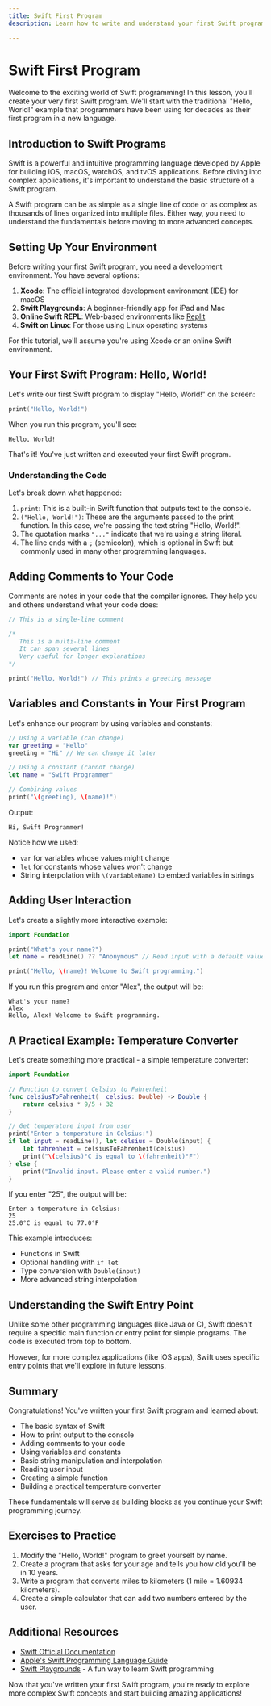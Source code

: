 ```yaml
---
title: Swift First Program
description: Learn how to write and understand your first Swift program, covering the basics of Swift syntax, comments, and print statements.

---
```


# Swift First Program

Welcome to the exciting world of Swift programming! In this lesson, you'll create your very first Swift program. We'll start with the traditional "Hello, World!" example that programmers have been using for decades as their first program in a new language.

## Introduction to Swift Programs

Swift is a powerful and intuitive programming language developed by Apple for building iOS, macOS, watchOS, and tvOS applications. Before diving into complex applications, it's important to understand the basic structure of a Swift program.

A Swift program can be as simple as a single line of code or as complex as thousands of lines organized into multiple files. Either way, you need to understand the fundamentals before moving to more advanced concepts.

## Setting Up Your Environment

Before writing your first Swift program, you need a development environment. You have several options:

1. **Xcode**: The official integrated development environment (IDE) for macOS
2. **Swift Playgrounds**: A beginner-friendly app for iPad and Mac
3. **Online Swift REPL**: Web-based environments like [Replit](https://replit.com/languages/swift)
4. **Swift on Linux**: For those using Linux operating systems

For this tutorial, we'll assume you're using Xcode or an online Swift environment.

## Your First Swift Program: Hello, World!

Let's write our first Swift program to display "Hello, World!" on the screen:

```swift
print("Hello, World!")
```

When you run this program, you'll see:

```
Hello, World!
```

That's it! You've just written and executed your first Swift program.

### Understanding the Code

Let's break down what happened:

1. `print`: This is a built-in Swift function that outputs text to the console.
2. `("Hello, World!")`: These are the arguments passed to the print function. In this case, we're passing the text string "Hello, World!".
3. The quotation marks `"..."` indicate that we're using a string literal.
4. The line ends with a `;` (semicolon), which is optional in Swift but commonly used in many other programming languages.

## Adding Comments to Your Code

Comments are notes in your code that the compiler ignores. They help you and others understand what your code does:

```swift
// This is a single-line comment

/*
   This is a multi-line comment
   It can span several lines
   Very useful for longer explanations
*/

print("Hello, World!") // This prints a greeting message
```

## Variables and Constants in Your First Program

Let's enhance our program by using variables and constants:

```swift
// Using a variable (can change)
var greeting = "Hello"
greeting = "Hi" // We can change it later

// Using a constant (cannot change)
let name = "Swift Programmer"

// Combining values
print("\(greeting), \(name)!")
```

Output:

```
Hi, Swift Programmer!
```

Notice how we used:
- `var` for variables whose values might change
- `let` for constants whose values won't change
- String interpolation with `\(variableName)` to embed variables in strings

## Adding User Interaction

Let's create a slightly more interactive example:

```swift
import Foundation

print("What's your name?")
let name = readLine() ?? "Anonymous" // Read input with a default value

print("Hello, \(name)! Welcome to Swift programming.")
```

If you run this program and enter "Alex", the output will be:

```
What's your name?
Alex
Hello, Alex! Welcome to Swift programming.
```

## A Practical Example: Temperature Converter

Let's create something more practical - a simple temperature converter:

```swift
import Foundation

// Function to convert Celsius to Fahrenheit
func celsiusToFahrenheit(_ celsius: Double) -> Double {
    return celsius * 9/5 + 32
}

// Get temperature input from user
print("Enter a temperature in Celsius:")
if let input = readLine(), let celsius = Double(input) {
    let fahrenheit = celsiusToFahrenheit(celsius)
    print("\(celsius)°C is equal to \(fahrenheit)°F")
} else {
    print("Invalid input. Please enter a valid number.")
}
```

If you enter "25", the output will be:

```
Enter a temperature in Celsius:
25
25.0°C is equal to 77.0°F
```

This example introduces:
- Functions in Swift
- Optional handling with `if let`
- Type conversion with `Double(input)`
- More advanced string interpolation

## Understanding the Swift Entry Point

Unlike some other programming languages (like Java or C), Swift doesn't require a specific main function or entry point for simple programs. The code is executed from top to bottom.

However, for more complex applications (like iOS apps), Swift uses specific entry points that we'll explore in future lessons.

## Summary

Congratulations! You've written your first Swift program and learned about:

- The basic syntax of Swift
- How to print output to the console
- Adding comments to your code
- Using variables and constants
- Basic string manipulation and interpolation
- Reading user input
- Creating a simple function
- Building a practical temperature converter

These fundamentals will serve as building blocks as you continue your Swift programming journey.

## Exercises to Practice

1. Modify the "Hello, World!" program to greet yourself by name.
2. Create a program that asks for your age and tells you how old you'll be in 10 years.
3. Write a program that converts miles to kilometers (1 mile = 1.60934 kilometers).
4. Create a simple calculator that can add two numbers entered by the user.

## Additional Resources

- [Swift Official Documentation](https://swift.org/documentation/)
- [Apple's Swift Programming Language Guide](https://docs.swift.org/swift-book/documentation/the-swift-programming-language/)
- [Swift Playgrounds](https://www.apple.com/swift/playgrounds/) - A fun way to learn Swift programming

Now that you've written your first Swift program, you're ready to explore more complex Swift concepts and start building amazing applications!